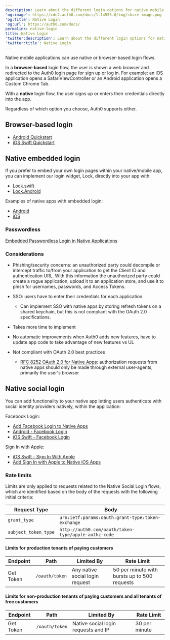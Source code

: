 ```yaml
---
description: Learn about the different login options for native mobile applications.
'og:image': https://cdn2.auth0.com/docs/1.14553.0/img/share-image.png
'og:title': Native Login
'og:url': https://auth0.com/docs/
permalink: native-login
title: Native Login
'twitter:description': Learn about the different login options for native mobile applications.
'twitter:title': Native Login
---
```

Native mobile applications can use native or browser-based login flows.

In a **browser-based** login flow, the user is shown a web browser and redirected to the Auth0 login page for sign up or log in. For example: an iOS application opens a SafariViewController or an Android application opens a Custom Chrome Tab.

With a **native** login flow, the user signs up or enters their credentials directly into the app.

Regardless of which option you choose, Auth0 supports either.

## Browser-based login

* [Android Quickstart](/docs/quickstart/native/android)
* [iOS Swift Quickstart](/docs/quickstart/native/ios-swift)

## Native embedded login

If you prefer to embed your own login pages within your native/mobile app, you can implement our login widget, Lock, directly into your app with:

* [Lock.swift](/docs/libraries/lock-swift)
* [Lock.Android](/docs/libraries/lock-android)

Examples of native apps with embedded login:

* [Android](https://github.com/auth0-samples/auth0-android-sample/tree/embedded-login)
* [iOS](https://github.com/auth0-samples/auth0-ios-swift-sample/tree/embedded-login/01-Embedded-Login)

### Passwordless

[Embedded Passwordless Login in Native Applications](/docs/authenticate/passwordless/implement-login/embedded-login/native)

### Considerations

* Phishing/security concerns: an unauthorized party could decompile or intercept traffic to/from your application to get the <Tooltip tip="Client ID: Identification value given to your registered resource from Auth0." cta="View Glossary" href="/docs/glossary?term=Client+ID">Client ID</Tooltip> and authentication URL. With this information the unauthorized party could create a rogue application, upload it to an application store, and use it to phish for usernames, passwords, and <Tooltip tip="Access Token: Authorization credential, in the form of an opaque string or JWT, used to access an API." cta="View Glossary" href="/docs/glossary?term=Access+Tokens">Access Tokens</Tooltip>.
* <Tooltip tip="Single Sign-On (SSO): Service that, after a user logs into one applicaton, automatically logs that user in to other applications." cta="View Glossary" href="/docs/glossary?term=SSO">SSO</Tooltip>: users have to enter their credentials for each application.

  + Can implement SSO with native apps by storing refresh tokens on a shared keychain, but this is not compliant with the OAuth 2.0 specifications.
* Takes more time to implement
* No automatic improvements when Auth0 adds new features, have to update app code to take advantage of new features vs UL
* Not compliant with <Tooltip tip="OAuth 2.0: Authorization framework that defines authorization protocols and workflows." cta="View Glossary" href="/docs/glossary?term=OAuth+2.0">OAuth 2.0</Tooltip> best practices

  + [RFC 8252 OAuth 2.0 for Native Apps](https://tools.ietf.org/html/rfc8252): authorization requests from native apps should only be made through external user-agents, primarily the user's browser

## Native social login

You can add functionality to your native app letting users authenticate with social <Tooltip tip="Identity Provider (IdP): Service that stores and manages digital identities." cta="View Glossary" href="/docs/glossary?term=identity+providers">identity providers</Tooltip> natively, within the application:

Facebook Login:

* [Add Facebook Login to Native Apps](/docs/authenticate/identity-providers/social-identity-providers/facebook-native)
* [Android - Facebook Login](/docs/quickstart/native/android-facebook-login)
* [iOS Swift - Facebook Login](/docs/quickstart/native/ios-swift)

Sign In with Apple:

* [iOS Swift - Sign In With Apple](/docs/quickstart/native/ios-swift)
* [Add Sign In with Apple to Native iOS Apps](/docs/authenticate/identity-providers/social-identity-providers/apple-native)

### Rate limits

Limits are only applied to requests related to the Native Social Login flows, which are identified based on the body of the requests with the following initial criteria:

<table class="table"><thead>
<tr>
<th>Request Type</th>
<th>Body</th>
</tr>
</thead>
<tbody>
<tr>
<td><code>grant_type</code></td>
<td><code>urn:ietf:params:oauth:grant-type:token-exchange</code></td>
</tr>
<tr>
<td><code>subject_token_type</code></td>
<td><code>http://auth0.com/oauth/token-type/apple-authz-code</code></td>
</tr>
</tbody>
</table>

#### Limits for production tenants of paying customers

<table class="table"><thead>
<tr>
<th>Endpoint</th>
<th>Path</th>
<th>Limited By</th>
<th>Rate Limit</th>
</tr>
</thead>
<tbody>
<tr>
<td>Get Token</td>
<td><code>/oauth/token</code></td>
<td>Any native social login request</td>
<td>50 per minute with bursts up to 500 requests</td>
</tr>
</tbody>
</table>

#### Limits for non-production tenants of paying customers and all tenants of free customers

<table class="table"><thead>
<tr>
<th>Endpoint</th>
<th>Path</th>
<th>Limited By</th>
<th>Rate Limit</th>
</tr>
</thead>
<tbody>
<tr>
<td>Get Token</td>
<td><code>/oauth/token</code></td>
<td>Native social login requests and IP</td>
<td>30 per minute</td>
</tr>
</tbody>
</table>